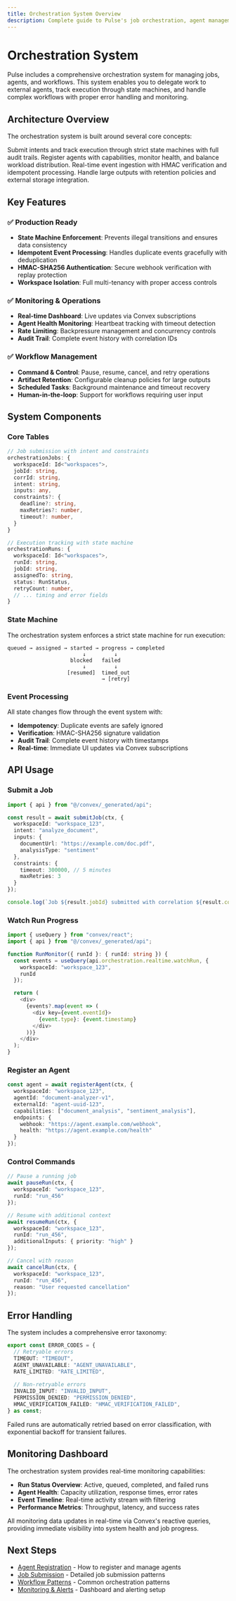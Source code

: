 ```yaml
---
title: Orchestration System Overview
description: Complete guide to Pulse's job orchestration, agent management, and workflow automation system.
---
```



# Orchestration System

Pulse includes a comprehensive orchestration system for managing jobs, agents, and workflows. This system enables you to delegate work to external agents, track execution through state machines, and handle complex workflows with proper error handling and monitoring.

## Architecture Overview

The orchestration system is built around several core concepts:

<CardGrid stagger>
	<Card title="Jobs & Runs" icon="rocket">
		Submit intents and track execution through strict state machines with full audit trails.
	</Card>
	<Card title="Agent Management" icon="setting">
		Register agents with capabilities, monitor health, and balance workload distribution.
	</Card>
	<Card title="Event Streaming" icon="information">
		Real-time event ingestion with HMAC verification and idempotent processing.
	</Card>
	<Card title="Artifact Storage" icon="document">
		Handle large outputs with retention policies and external storage integration.
	</Card>
</CardGrid>

## Key Features

### ✅ Production Ready
- **State Machine Enforcement**: Prevents illegal transitions and ensures data consistency
- **Idempotent Event Processing**: Handles duplicate events gracefully with deduplication
- **HMAC-SHA256 Authentication**: Secure webhook verification with replay protection
- **Workspace Isolation**: Full multi-tenancy with proper access controls

### ✅ Monitoring & Operations
- **Real-time Dashboard**: Live updates via Convex subscriptions
- **Agent Health Monitoring**: Heartbeat tracking with timeout detection
- **Rate Limiting**: Backpressure management and concurrency controls
- **Audit Trail**: Complete event history with correlation IDs

### ✅ Workflow Management
- **Command & Control**: Pause, resume, cancel, and retry operations
- **Artifact Retention**: Configurable cleanup policies for large outputs
- **Scheduled Tasks**: Background maintenance and timeout recovery
- **Human-in-the-loop**: Support for workflows requiring user input

## System Components

### Core Tables

```typescript
// Job submission with intent and constraints
orchestrationJobs: {
  workspaceId: Id<"workspaces">,
  jobId: string,
  corrId: string,
  intent: string,
  inputs: any,
  constraints?: {
    deadline?: string,
    maxRetries?: number,
    timeout?: number,
  }
}

// Execution tracking with state machine
orchestrationRuns: {
  workspaceId: Id<"workspaces">,
  runId: string,
  jobId: string,
  assignedTo: string,
  status: RunStatus,
  retryCount: number,
  // ... timing and error fields
}
```

### State Machine

The orchestration system enforces a strict state machine for run execution:

```
queued → assigned → started → progress → completed
                        ↓         ↓
                    blocked   failed
                        ↓         ↓
                   [resumed]  timed_out
                              → [retry]
```

### Event Processing

All state changes flow through the event system with:

- **Idempotency**: Duplicate events are safely ignored
- **Verification**: HMAC-SHA256 signature validation
- **Audit Trail**: Complete event history with timestamps
- **Real-time**: Immediate UI updates via Convex subscriptions

## API Usage

### Submit a Job

```typescript
import { api } from "@/convex/_generated/api";

const result = await submitJob(ctx, {
  workspaceId: "workspace_123",
  intent: "analyze_document", 
  inputs: { 
    documentUrl: "https://example.com/doc.pdf",
    analysisType: "sentiment"
  },
  constraints: {
    timeout: 300000, // 5 minutes
    maxRetries: 3
  }
});

console.log(`Job ${result.jobId} submitted with correlation ${result.corrId}`);
```

### Watch Run Progress

```typescript
import { useQuery } from "convex/react";
import { api } from "@/convex/_generated/api";

function RunMonitor({ runId }: { runId: string }) {
  const events = useQuery(api.orchestration.realtime.watchRun, {
    workspaceId: "workspace_123",
    runId
  });

  return (
    <div>
      {events?.map(event => (
        <div key={event.eventId}>
          {event.type}: {event.timestamp}
        </div>
      ))}
    </div>
  );
}
```

### Register an Agent

```typescript
const agent = await registerAgent(ctx, {
  workspaceId: "workspace_123",
  agentId: "document-analyzer-v1",
  externalId: "agent-uuid-123",
  capabilities: ["document_analysis", "sentiment_analysis"],
  endpoints: {
    webhook: "https://agent.example.com/webhook",
    health: "https://agent.example.com/health"
  }
});
```

### Control Commands

```typescript
// Pause a running job
await pauseRun(ctx, {
  workspaceId: "workspace_123",
  runId: "run_456"
});

// Resume with additional context
await resumeRun(ctx, {
  workspaceId: "workspace_123", 
  runId: "run_456",
  additionalInputs: { priority: "high" }
});

// Cancel with reason
await cancelRun(ctx, {
  workspaceId: "workspace_123",
  runId: "run_456",
  reason: "User requested cancellation"
});
```

## Error Handling

The system includes a comprehensive error taxonomy:

```typescript
export const ERROR_CODES = {
  // Retryable errors
  TIMEOUT: "TIMEOUT",
  AGENT_UNAVAILABLE: "AGENT_UNAVAILABLE", 
  RATE_LIMITED: "RATE_LIMITED",
  
  // Non-retryable errors
  INVALID_INPUT: "INVALID_INPUT",
  PERMISSION_DENIED: "PERMISSION_DENIED",
  HMAC_VERIFICATION_FAILED: "HMAC_VERIFICATION_FAILED",
} as const;
```

Failed runs are automatically retried based on error classification, with exponential backoff for transient failures.

## Monitoring Dashboard

The orchestration system provides real-time monitoring capabilities:

- **Run Status Overview**: Active, queued, completed, and failed runs
- **Agent Health**: Capacity utilization, response times, error rates  
- **Event Timeline**: Real-time activity stream with filtering
- **Performance Metrics**: Throughput, latency, and success rates

All monitoring data updates in real-time via Convex's reactive queries, providing immediate visibility into system health and job progress.

## Next Steps

- [Agent Registration](/orchestration/agents) - How to register and manage agents
- [Job Submission](/orchestration/jobs) - Detailed job submission patterns
- [Workflow Patterns](/orchestration/workflows) - Common orchestration patterns
- [Monitoring & Alerts](/orchestration/monitoring) - Dashboard and alerting setup